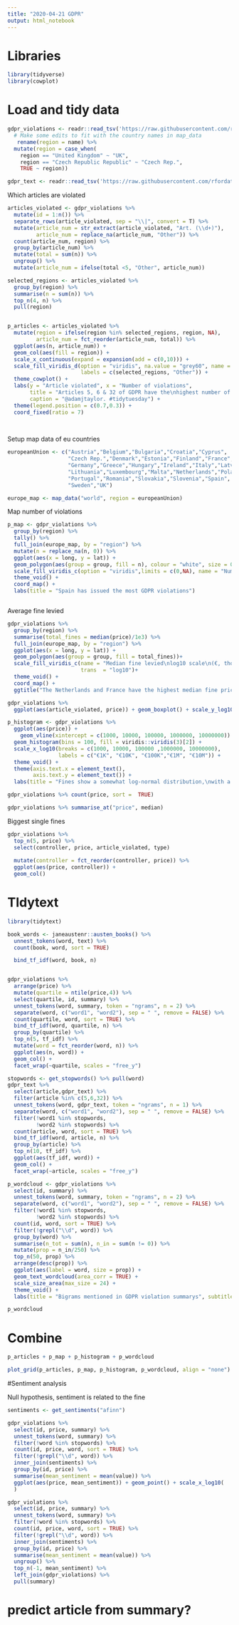 ```yaml
---
title: "2020-04-21 GDPR"
output: html_notebook
---
```


# Libraries
```r
library(tidyverse)
library(cowplot)
```

# Load and tidy data

```r

gdpr_violations <- readr::read_tsv('https://raw.githubusercontent.com/rfordatascience/tidytuesday/master/data/2020/2020-04-21/gdpr_violations.tsv') %>%
  # Make some edits to fit with the country names in map_data
   rename(region = name) %>%
  mutate(region = case_when(
    region == "United Kingdom" ~ "UK",
    region == "Czech Republic Republic" ~ "Czech Rep.",
    TRUE ~ region))

gdpr_text <- readr::read_tsv('https://raw.githubusercontent.com/rfordatascience/tidytuesday/master/data/2020/2020-04-21/gdpr_text.tsv')
```

Which articles are violated

```r

articles_violated <- gdpr_violations %>% 
  mutate(id = 1:n()) %>%
  separate_rows(article_violated, sep = "\\|", convert = T) %>%
  mutate(article_num = str_extract(article_violated, "Art. (\\d+)"),
         article_num = replace_na(article_num, "Other")) %>%
  count(article_num, region) %>%
  group_by(article_num) %>%
  mutate(total = sum(n)) %>%
  ungroup() %>%
  mutate(article_num = ifelse(total <5, "Other", article_num))

selected_regions <- articles_violated %>% 
  group_by(region) %>% 
  summarise(n = sum(n)) %>%
  top_n(4, n) %>%
  pull(region)


p_articles <- articles_violated %>%
  mutate(region = ifelse(region %in% selected_regions, region, NA),
         article_num = fct_reorder(article_num, total)) %>%
  ggplot(aes(n, article_num)) +
  geom_col(aes(fill = region)) +
  scale_x_continuous(expand = expansion(add = c(0,10))) +
  scale_fill_viridis_d(option = "viridis", na.value = "grey60", name = "Country",
                       labels = c(selected_regions, "Other")) +
  theme_cowplot() +
  labs(y = "Article violated", x = "Number of violations",
       title = "Articles 5, 6 & 32 of GDPR have the\nhighest number of upheld violations",
       caption = "@adamjtaylor. #tidytuesday") +
  theme(legend.position = c(0.7,0.3)) +
  coord_fixed(ratio = 7)
  
  

```


Setup map data of eu countries

```r
europeanUnion <- c("Austria","Belgium","Bulgaria","Croatia","Cyprus",
                   "Czech Rep.","Denmark","Estonia","Finland","France",
                   "Germany","Greece","Hungary","Ireland","Italy","Latvia",
                   "Lithuania","Luxembourg","Malta","Netherlands","Poland",
                   "Portugal","Romania","Slovakia","Slovenia","Spain",
                   "Sweden","UK")

europe_map <- map_data("world", region = europeanUnion)

```


Map number of violations

```r

p_map <- gdpr_violations %>%
  group_by(region) %>%
  tally() %>%
  full_join(europe_map, by = "region") %>%
  mutate(n = replace_na(n, 0)) %>%
  ggplot(aes(x = long, y = lat)) +
  geom_polygon(aes(group = group, fill = n), colour = "white", size = 0.1)+
  scale_fill_viridis_c(option = "viridis",limits = c(0,NA), name = "Number of\nviolations\nper country")+
  theme_void() +
  coord_map() +
  labs(title = "Spain has issued the most GDPR violations")



```

Average fine levied
```r
gdpr_violations %>% 
  group_by(region) %>%
  summarise(total_fines = median(price)/1e3) %>%
  full_join(europe_map, by = "region") %>%
  ggplot(aes(x = long, y = lat)) +
  geom_polygon(aes(group = group, fill = total_fines))+
  scale_fill_viridis_c(name = "Median fine levied\nlog10 scale\n(€, thousands)", 
                       trans  = "log10")+
  theme_void() +
  coord_map() +
  ggtitle("The Netherlands and France have the highest median fine price")

gdpr_violations %>% 
  ggplot(aes(article_violated, price)) + geom_boxplot() + scale_y_log10()

p_histogram <- gdpr_violations %>%
  ggplot(aes(price)) +
    geom_vline(xintercept = c(1000, 10000, 100000, 1000000, 10000000)) +
  geom_histogram(bins = 100, fill = viridis::viridis(3)[2]) + 
  scale_x_log10(breaks = c(1000, 10000, 100000 ,1000000, 10000000), 
                labels = c("€1K", "€10K", "€100K","€1M", "€10M")) + 
  theme_void() +
  theme(axis.text.x = element_text(),
        axis.text.y = element_text()) +
  labs(title = "Fines show a somewhat log-normal distribution,\nwith a median of around €10K")

gdpr_violations %>% count(price, sort =  TRUE)

gdpr_violations %>% summarise_at("price", median)

```

Biggest single fines

```r
gdpr_violations %>% 
  top_n(5, price) %>% 
  select(controller, price, article_violated, type)
  
  mutate(controller = fct_reorder(controller, price)) %>%
  ggplot(aes(price, controller)) +
  geom_col()
```

# TIdytext

```r
library(tidytext)

book_words <- janeaustenr::austen_books() %>%
  unnest_tokens(word, text) %>%
  count(book, word, sort = TRUE)

  bind_tf_idf(word, book, n)


gdpr_violations %>% 
  arrange(price) %>%
  mutate(quartile = ntile(price,4)) %>%
  select(quartile, id, summary) %>%
  unnest_tokens(word, summary, token = "ngrams", n = 2) %>%
  separate(word, c("word1", "word2"), sep = " ", remove = FALSE) %>%
  count(quartile, word, sort = TRUE) %>%
  bind_tf_idf(word, quartile, n) %>%
  group_by(quartile) %>%
  top_n(5, tf_idf) %>%
  mutate(word = fct_reorder(word, n)) %>%
  ggplot(aes(n, word)) +
  geom_col() +
  facet_wrap(~quartile, scales = "free_y")

```

```r

stopwords <- get_stopwords() %>% pull(word)
gdpr_text %>%
  select(article,gdpr_text) %>%
  filter(article %in% c(5,6,32)) %>%
  unnest_tokens(word, gdpr_text, token = "ngrams", n = 1) %>%
  separate(word, c("word1", "word2"), sep = " ", remove = FALSE) %>%
  filter(!word1 %in% stopwords,
         !word2 %in% stopwords) %>% 
  count(article, word, sort = TRUE) %>%
  bind_tf_idf(word, article, n) %>%
  group_by(article) %>%
  top_n(10, tf_idf) %>%
  ggplot(aes(tf_idf, word)) +
  geom_col() +
  facet_wrap(~article, scales = "free_y")

p_wordcloud <- gdpr_violations %>%
  select(id, summary) %>%
  unnest_tokens(word, summary, token = "ngrams", n = 2) %>%
  separate(word, c("word1", "word2"), sep = " ", remove = FALSE) %>%
  filter(!word1 %in% stopwords,
         !word2 %in% stopwords) %>% 
  count(id, word, sort = TRUE) %>%
  filter(!grepl("\\d", word)) %>%
  group_by(word) %>%
  summarise(n_tot = sum(n), n_in = sum(n != 0)) %>%
  mutate(prop = n_in/250) %>%
  top_n(50, prop) %>%
  arrange(desc(prop)) %>%
  ggplot(aes(label = word, size = prop)) +
  geom_text_wordcloud(area_corr = TRUE) +
  scale_size_area(max_size = 24) +
  theme_void() +
  labs(title = "Bigrams mentioned in GDPR violation summarys", subtitle = "Sized by proportion of cases mentioned in")

p_wordcloud

```

# Combine

```r
p_articles + p_map + p_histogram + p_wordcloud

plot_grid(p_articles, p_map, p_histogram, p_wordcloud, align = "none")
```

#Sentiment analysis

Null hypothesis, sentiment is related to the fine

```r

sentiments <- get_sentiments("afinn")

gdpr_violations %>%
  select(id, price, summary) %>%
  unnest_tokens(word, summary) %>%
  filter(!word %in% stopwords) %>% 
  count(id, price, word, sort = TRUE) %>%
  filter(!grepl("\\d", word)) %>%
  inner_join(sentiments) %>%
  group_by(id, price) %>%
  summarise(mean_sentiment = mean(value)) %>%
  ggplot(aes(price, mean_sentiment)) + geom_point() + scale_x_log10(
  )

gdpr_violations %>%
  select(id, price, summary) %>%
  unnest_tokens(word, summary) %>%
  filter(!word %in% stopwords) %>% 
  count(id, price, word, sort = TRUE) %>%
  filter(!grepl("\\d", word)) %>%
  inner_join(sentiments) %>%
  group_by(id, price) %>%
  summarise(mean_sentiment = mean(value)) %>%
  ungroup() %>%
  top_n(-1, mean_sentiment) %>%
  left_join(gdpr_violations) %>%
  pull(summary)
```

# predict article from summary?

